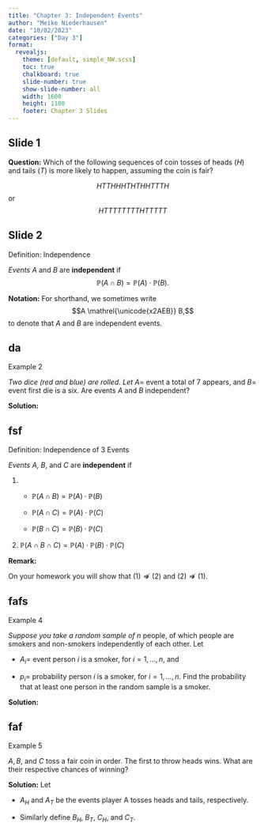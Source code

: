 ```yaml
---
title: "Chapter 3: Independent Events"
author: "Meike Niederhausen"
date: "10/02/2023"
categories: ["Day 3"]
format: 
  revealjs:
    theme: [default, simple_NW.scss]
    toc: true
    chalkboard: true
    slide-number: true
    show-slide-number: all
    width: 1600
    height: 1100
    footer: Chapter 3 Slides
---
```


## Slide 1

**Question:** Which of the following sequences of coin tosses of heads ($H$) and tails ($T$) is more likely to happen, assuming the coin is fair?

$$HTTHHHTHTHHTTTH$$ or $$HTTTTTTTTHTTTTT$$

## Slide 2

::: definition
::: def-title
Definition: Independence
:::

::: def-cont
*Events* $A$ and $B$ are **independent** if $$\mathbb{P}(A \cap B) = \mathbb{P}(A) \cdot  \mathbb{P}(B).$$
:::
:::

**Notation:** For shorthand, we sometimes write $$A \mathrel{\unicode{x2AEB}} B,$$ to denote that $A$ and $B$ are independent events.

## da

::: example
::: ex-title
Example 2
:::

::: ex-cont
*Two dice (red and blue) are rolled. Let* $A =$ event a total of 7 appears, and $B =$ event first die is a six. Are events $A$ and $B$ independent?
:::
:::

**Solution:**

## fsf

::: definition
::: def-title
Definition: Independence of 3 Events
:::

::: def-cont
*Events* $A$, $B$, and $C$ are **independent** if

1.  

    -   $\mathbb{P}(A \cap B) = \mathbb{P}(A) \cdot \mathbb{P}(B)$

    -   $\mathbb{P}(A \cap C) = \mathbb{P}(A) \cdot \mathbb{P}(C)$

    -   $\mathbb{P}(B \cap C) = \mathbb{P}(B) \cdot \mathbb{P}(C)$

2.  $\mathbb{P}(A \cap B \cap C) = \mathbb{P}(A) \cdot \mathbb{P}(B) \cdot \mathbb{P}(C)$
:::
:::

**Remark:**

On your homework you will show that $(1) \not \Rightarrow (2)$ and $(2) \not \Rightarrow (1)$.

## fafs

::: example
::: ex-title
Example 4
:::

::: ex-cont
*Suppose you take a random sample of* $n$ people, of which people are smokers and non-smokers independently of each other. Let

-   $A_i =$ event person $i$ is a smoker, for $i=1, \ldots ,n$, and

-   $p_i =$ probability person $i$ is a smoker, for $i=1, \ldots ,n$. Find the probability that at least one person in the random sample is a smoker.
:::
:::

**Solution:**

## faf

::: example
::: ex-title
Example 5
:::

::: ex-cont
$A, B,$ and $C$ toss a fair coin in order. The first to throw heads wins. What are their respective chances of winning?
:::
:::

**Solution:** Let

-   $A_H$ and $A_T$ be the events player A tosses heads and tails, respectively.

-   Similarly define $B_H$, $B_T$, $C_H$, and $C_T$.
